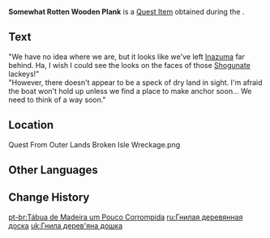 {{Item Infobox
|id           = 100833
|image        = Item Fragile Wooden Plank.png
|type         = Quest Items
|group        = Event Items
|description  = A wooden plank that has partially rotted away. There seems to be some words carved on it...
|event        = Midsummer Island Adventure
|source1      = Ship wreckage on island between [[Broken Isle/1.6|Broken Isle]] and [[Twinning Isle/1.6|Twinning Isle]] in [[Golden Apple Archipelago/1.6|Golden Apple Archipelago]]
}}
'''Somewhat Rotten Wooden Plank''' is a [[Quest Item]] obtained during the {{Quest|From Outer Lands}}.

==Text==
"We have no idea where we are, but it looks like we've left [[Inazuma]] far behind. Ha, I wish I could see the looks on the faces of those [[Shogunate]] lackeys!"<br>
"However, there doesn't appear to be a speck of dry land in sight. I'm afraid the boat won't hold up unless we find a place to make anchor soon... We need to think of a way soon."

==Location==
<gallery>
Quest From Outer Lands Broken Isle Wreckage.png
</gallery>

==Other Languages==
{{Other Languages
|default_hidden = 1
|en      = Somewhat Rotten Wooden Plank
|zhs     = 略有腐坏的木板
|zhs_rm  = Lüè Yǒu Fǔhuài de Mùbǎn
|zht     = 略有腐壞的木板
|zht_rm  = Lüè Yǒu Fǔhuài de Mùbǎn
|ja      = 少し腐った木の板
|ja_rm   = Sukoshi Kusatta Ki no Ita
|ko      = 약간 썩은 나무 판자
|ko_rm   = Yakgan Sseok'eun Namu Panja
|es      = Tabla de madera podrida
|fr      = Planche en bois pourrie
|ru      = Гнилая деревянная доска
|th      = แผ่นไม้ผุเล็กน้อย
|th_rm   = 
|vi      = Ván Gỗ Mục
|de      = Vermodertes Brett
|id      = Papan Kayu Lapuk
|pt      = Tábua de Madeira Um Pouco Corrompida
|tr      = Biraz Çürümüş Tahta Kalas
|it      = Asse di legno marcia
}}

==Change History==
{{Change History|1.6}}

[[pt-br:Tábua de Madeira um Pouco Corrompida]]
[[ru:Гнилая деревянная доска]]
[[uk:Гнила дерев'яна дошка]]